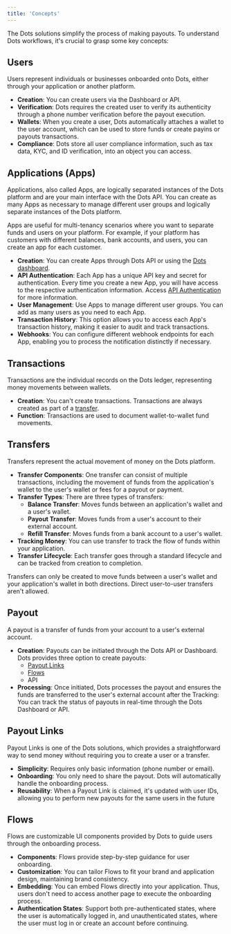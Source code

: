 ```yaml
---
title: 'Concepts'
---
```


The Dots solutions simplify the process of making payouts. To understand Dots workflows, it's crucial to grasp some key concepts:

<CardGroup cols={3}>
  <Card
    title='Users'
    href='#users'
  />
  <Card
    title='Applications'
    href='#applications-apps'
  />
  <Card
    title='Transactions'
    href='#transactions'
  />
  <Card
    title='Transfers'
    href='#transfers'
  />
  <Card
    title='Payout Links'
    href='#payout-links'
  />
  <Card
    title='Flows'
    href='#flows'
  />

</CardGroup>

## Users
Users represent individuals or businesses onboarded onto Dots, either through your application or another platform.

- **Creation**: You can create users via the Dashboard or API.
- **Verification**: Dots requires the created user to verify its authenticity through a phone number verification before the payout execution.
- **Wallets**: When you create a user, Dots automatically attaches a wallet to the user account, which can be used to store funds or create payins or payouts transactions.
- **Compliance**: Dots store all user compliance information, such as tax data, KYC, and ID verification, into an object you can access. 

## Applications (Apps)

Applications, also called Apps, are logically separated instances of the Dots platform and are your main interface with the Dots API. You can create as many Apps as necessary to manage different user groups and logically separate instances of the Dots platform. 

Apps are useful for multi-tenancy scenarios where you want to separate funds and users on your platform. For example, if your platform has customers with different balances, bank accounts, and users, you can create an app for each customer.

- **Creation**: You can create Apps through Dots API or using the [Dots dashboard](https://dashboard.dots.dev/).
- **API Authentication**: Each App has a unique API key and secret for authentication. Every time you create a new App, you will have access to the respective authentication information. Access [API Authentication](/overview/authentication) for more information.
- **User Management**: Use Apps to manage different user groups. You can add as many users as you need to each App.
- **Transaction History**: This option allows you to access each App's transaction history, making it easier to audit and track transactions.
- **Webhooks**: You can configure different webhook endpoints for each App, enabling you to process the notification distinctly if necessary.

## Transactions
Transactions are the individual records on the Dots ledger, representing money movements between wallets.

- **Creation**: You can't create transactions. Transactions are always created as part of a [transfer](#transfers). 
- **Function**: Transactions are used to document wallet-to-wallet fund movements. 

## Transfers

Transfers represent the actual movement of money on the Dots platform.

- **Transfer Components**: One transfer can consist of multiple transactions, including the movement of funds from the application's wallet to the user's wallet or fees for a payout or payment. 
- **Transfer Types**: There are three types of transfers:
  - **Balance Transfer**: Moves funds between an application's wallet and a user's wallet.
  - **Payout Transfer**: Moves funds from a user's account to their external account.
  - **Refill Transfer**: Moves funds from a bank account to a user's wallet.
- **Tracking Money**: You can use transfer to track the flow of funds within your application.
- **Transfer Lifecycle**: Each transfer goes through a standard lifecycle and can be tracked from creation to completion.

<Note>Transfers can only be created to move funds between a user's wallet and your application's wallet in both directions. Direct user-to-user transfers aren't allowed.</Note>

## Payout

A payout is a transfer of funds from your account to a user's external account.

- **Creation**: Payouts can be initiated through the Dots API or Dashboard. Dots provides three option to create payouts:
  - [Payout Links](#payout-links)
  - [Flows](#flows)
  - API
- **Processing**: Once initiated, Dots processes the payout and ensures the funds are transferred to the user's external account after the
    Tracking: You can track the status of payouts in real-time through the Dots Dashboard or API.

## Payout Links

Payout Links is one of the Dots solutions, which provides a straightforward way to send money without requiring you to create a user or a transfer.

- **Simplicity**: Requires only basic information (phone number or email).
- **Onboarding**: You only need to share the payout. Dots will automatically handle the onboarding process.
- **Reusability**: When a Payout Link is claimed, it's updated with user IDs, allowing you to perform new payouts for the same users in the future

## Flows

Flows are customizable UI components provided by Dots to guide users through the onboarding process.

- **Components**: Flows provide step-by-step guidance for user onboarding.
- **Customization**: You can tailor Flows to fit your brand and application design, maintaining brand consistency. 
- **Embedding**: You can embed Flows directly into your application. Thus, users don't need to access another page to execute the onboarding process.
- **Authentication States**: Support both pre-authenticated states, where the user is automatically logged in, and unauthenticated states, where the user must log in or create an account before continuing.
